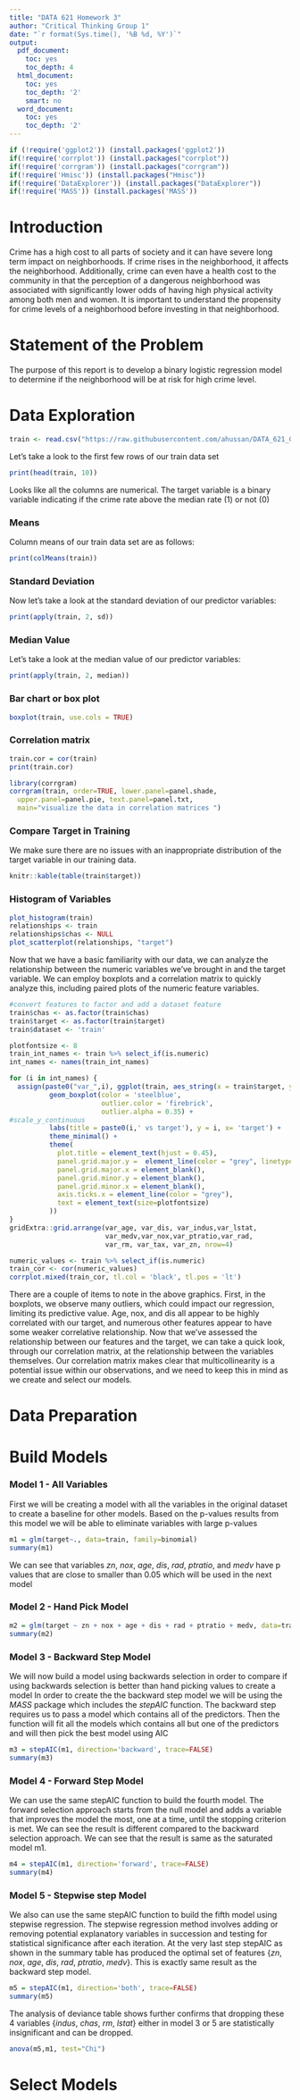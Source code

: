 ```yaml
---
title: "DATA 621 Homework 3"
author: "Critical Thinking Group 1"
date: "`r format(Sys.time(), '%B %d, %Y')`"
output:
  pdf_document:
    toc: yes
    toc_depth: 4
  html_document:
    toc: yes
    toc_depth: '2'
    smart: no
  word_document:
    toc: yes
    toc_depth: '2'
---
```

\pagebreak
\begin{center}
\bigskip
\bigskip
\bigskip
Prepared for:\\
\medskip
Prof. Dr. Nasrin Khansari\\
\smallskip
City University of New York, School of Professional Studies - Data 621\\
\bigskip
DATA 621 – Business Analytics and Data Mining\\
\medskip
Home Work 3\\
\medskip
Prepared by:\\
\medskip
Critical Thinking Group  1\\ 
\medskip
Vic Chan\\ 
\smallskip
Gehad Gad\\
\smallskip
Evan McLaughlin\\  
\smallskip
Bruno de Melo\\
\smallskip
Anjal Hussan\\
\smallskip
Zhouxin Shi\\
\smallskip
Sie Siong Wong\\
\end{center}

\pagebreak


```R
if (!require('ggplot2')) (install.packages('ggplot2'))
if(!require('corrplot')) (install.packages("corrplot"))
if(!require('corrgram')) (install.packages("corrgram"))
if(!require('Hmisc')) (install.packages("Hmisc"))
if(!require('DataExplorer')) (install.packages("DataExplorer"))
if(!require('MASS')) (install.packages('MASS'))
```


\newpage

# Introduction

Crime has a high cost to all parts of society and it can have severe long term impact on neighborhoods. If crime rises in the neighborhood, it affects the neighborhood. Additionally, crime can even have a health cost to the community in that the perception of a dangerous neighborhood was associated with significantly lower odds of having high physical activity among both men and women. It is important to understand the propensity for crime levels of a neighborhood before investing in that neighborhood. 

# Statement of the Problem

The purpose of this report is to develop a binary logistic regression model to determine if the neighborhood will be at risk for high crime level.

# Data Exploration  

```r
train <- read.csv("https://raw.githubusercontent.com/ahussan/DATA_621_Group1/main/HW3/crime-training-data_modified.csv", header=TRUE, sep=",")
```


Let's take a look to the first few rows of our train data set
```r
print(head(train, 10))
```
Looks like all the columns are numerical. The target variable is a binary variable indicating if the crime rate above the median rate (1) or not (0)

### Means
Column means of our train data set are as follows: 
```r
print(colMeans(train))

```

### Standard Deviation
Now let's take a look at the standard deviation of our predictor variables:
```r
print(apply(train, 2, sd))

```

### Median Value
Let's take a look at the median value of our predictor variables:
```r
print(apply(train, 2, median))

```

### Bar chart or box plot
```r
boxplot(train, use.cols = TRUE)

```

### Correlation matrix

```r
train.cor = cor(train)
print(train.cor)
```


```r
library(corrgram)
corrgram(train, order=TRUE, lower.panel=panel.shade,
  upper.panel=panel.pie, text.panel=panel.txt,
  main="visualize the data in correlation matrices ")

```

### Compare Target in Training

We make sure there are no issues with an inappropriate distribution of the target variable in our training data.

```r
knitr::kable(table(train$target))
```

### Histogram of Variables

```r
plot_histogram(train)
relationships <- train
relationships$chas <- NULL
plot_scatterplot(relationships, "target")
```
Now that we have a basic familiarity with our data, we can analyze the relationship between the numeric variables we've brought in and the target variable. We can employ boxplots and a correlation matrix to quickly analyze this, including paired plots of the numeric feature variables. 

```r

#convert features to factor and add a dataset feature
train$chas <- as.factor(train$chas)
train$target <- as.factor(train$target)
train$dataset <- 'train'

plotfontsize <- 8
train_int_names <- train %>% select_if(is.numeric)
int_names <- names(train_int_names)

for (i in int_names) {
  assign(paste0("var_",i), ggplot(train, aes_string(x = train$target, y = i)) + 
          geom_boxplot(color = 'steelblue', 
                       outlier.color = 'firebrick', 
                       outlier.alpha = 0.35) +
#scale_y_continuous
          labs(title = paste0(i,' vs target'), y = i, x= 'target') +
          theme_minimal() + 
          theme(
            plot.title = element_text(hjust = 0.45),
            panel.grid.major.y =  element_line(color = "grey", linetype = "dashed"),
            panel.grid.major.x = element_blank(),
            panel.grid.minor.y = element_blank(),
            panel.grid.minor.x = element_blank(),
            axis.ticks.x = element_line(color = "grey"),
            text = element_text(size=plotfontsize)
          ))
}
gridExtra::grid.arrange(var_age, var_dis, var_indus,var_lstat,
                        var_medv,var_nox,var_ptratio,var_rad, 
                        var_rm, var_tax, var_zn, nrow=4)

numeric_values <- train %>% select_if(is.numeric)
train_cor <- cor(numeric_values)
corrplot.mixed(train_cor, tl.col = 'black', tl.pos = 'lt')
```

There are a couple of items to note in the above graphics. First, in the boxplots, we observe many outliers, which could impact our regression, limiting its predictive value. Age, nox, and dis all appear to be highly correlated with our target, and numerous other features appear to have some weaker correlative relationship. Now that we've assessed the relationship between our features and the target, we can take a quick look, through our correlation matrix, at the relationship between the variables themselves. Our correlation matrix makes clear that multicollinearity is a potential issue within our observations, and we need to keep this in mind as we create and select our models.


# Data Preparation

# Build Models

### Model 1 - All Variables

First we will be creating a model with all the variables in the original dataset to create a baseline for other models. Based on the p-values results from this model we will be able to eliminate variables with large p-values

```r
m1 = glm(target~., data=train, family=binomial)
summary(m1)
```

We can see that variables *zn*, *nox*, *age*, *dis*, *rad*, *ptratio*, and *medv* have p values that are close to smaller than 0.05 which will be used in the next model

### Model 2 - Hand Pick Model

```r
m2 = glm(target ~ zn + nox + age + dis + rad + ptratio + medv, data=train, family=binomial)
summary(m2)
```

### Model 3 - Backward Step Model
We will now build a model using backwards selection in order to compare if using backwards selection is better than hand picking values to create a model
In order to create the the backward step model we will be using the *MASS* package which includes the *stepAIC* function. The backward step requires
us to pass a model which contains all of the predictors. Then the function will fit all the models which contains all but one of the predictors and
will then pick the best model using AIC
```r
m3 = stepAIC(m1, direction='backward', trace=FALSE)
summary(m3)
```

### Model 4 - Forward Step Model

We can use the same stepAIC function to build the fourth model. The forward selection approach starts from the null model and adds a variable that improves the model the most, one at a time, until the stopping criterion is met. We can see the result is different compared to the backward selection approach. We can see that the result is same as the saturated model m1.

```r
m4 = stepAIC(m1, direction='forward', trace=FALSE)
summary(m4)
```

### Model 5 - Stepwise step Model

We also can use the same stepAIC function to build the fifth model using stepwise regression. The stepwise regression method involves adding or removing potential explanatory variables in succession and testing for statistical significance after each iteration. At the very last step stepAIC as shown in the summary table has produced the optimal set of features {*zn*, *nox*, *age*, *dis*, *rad*, *ptratio*, *medv*}. This is exactly same result as the backward step model. 

```r
m5 = stepAIC(m1, direction='both', trace=FALSE)
summary(m5)
```

The analysis of deviance table shows further confirms that dropping these 4 variables  {*indus*, *chas*, *rm*, *lstat*} either in model 3 or 5 are statistically insignificant and can be dropped. 

```r

anova(m5,m1, test="Chi")

```


# Select Models

